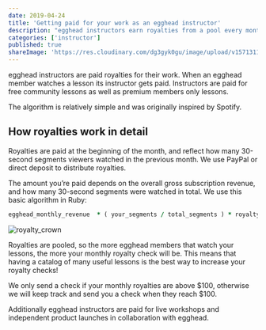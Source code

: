 ```yaml
---
date: 2019-04-24
title: 'Getting paid for your work as an egghead instructor'
description: "egghead instructors earn royalties from a pool every month."
categories: ['instructor']
published: true
shareImage: 'https://res.cloudinary.com/dg3gyk0gu/image/upload/v1571311567/og-image-assets/share_image_mail.png'
---
```


egghead instructors are paid royalties for their work. When an egghead member watches a lesson its instructor gets paid. Instructors are paid for free community lessons as well as premium members only lessons.

The algorithm is relatively simple and was originally inspired by Spotify.

## How royalties work in detail

Royalties are paid at the beginning of the month, and reflect how many 30-second segments viewers watched in the previous month. We use PayPal or direct deposit to distribute royalties.

The amount you’re paid depends on the overall gross subscription revenue, and how many 30-second segments were watched in total. We use this basic algorithm in Ruby:

```ruby
egghead_monthly_revenue  * ( your_segments / total_segments ) * royalty_percent
```

![royalty_crown](./images/ch1_s2_royaltycrown.png)

Royalties are pooled, so the more egghead members that watch your lessons, the more your monthly royalty check will be. This means that having a catalog of many useful lessons is the best way to increase your royalty checks!

We only send a check if your monthly royalties are above $100, otherwise we will keep track and send you a check when they reach $100.

Additionally egghead instructors are paid for live workshops and independent product launches in collaboration with egghead.